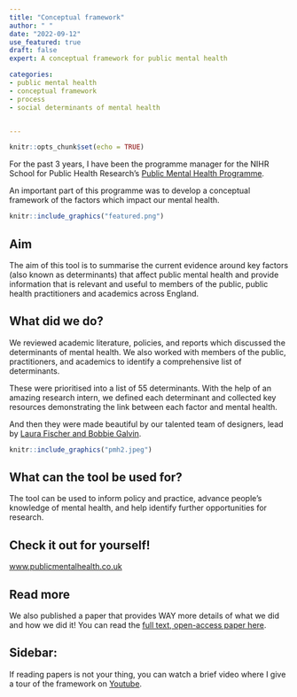 ```yaml
---
title: "Conceptual framework"
author: " "
date: "2022-09-12"
use_featured: true
draft: false
expert: A conceptual framework for public mental health

categories: 
- public mental health
- conceptual framework
- process
- social determinants of mental health


---
```


```r
knitr::opts_chunk$set(echo = TRUE)
```
For the past 3 years, I have been the programme manager for the NIHR School for Public Health Research's [Public Mental Health Programme](https://sphr.nihr.ac.uk/category/research/public-mental-health/). 

An important part of this programme was to develop a conceptual framework of the factors which impact our mental health. 

```r
knitr::include_graphics("featured.png")
```

## Aim
The aim of this tool is to summarise the current evidence around key factors (also known as determinants) that affect public mental health and provide information that is relevant and useful to members of the public, public health practitioners and academics across England.

## What did we do? 
We reviewed academic literature, policies, and reports which discussed the determinants of mental health. We also worked with members of the public, practitioners, and academics to identify a comprehensive list of determinants. 

These were prioritised into a list of 55 determinants. With the help of an amazing research intern, we defined each determinant and collected key resources demonstrating the link between each factor and mental health. 

And then they were made beautiful by our talented team of designers, lead by [Laura Fischer and Bobbie Galvin](https://sphr.nihr.ac.uk/news-and-events/visualising-public-mental-health/). 


```r
knitr::include_graphics("pmh2.jpeg")
```

## What can the tool be used for? 
The tool can be used to inform policy and practice, advance people’s knowledge of mental health, and help identify further opportunities for research.

## Check it out for yourself! 
[www.publicmentalhealth.co.uk](https://www.publicmentalhealth.co.uk/)


## Read more
We also published a paper that provides WAY more details of what we did and how we did it! You can read the [full text, open-access paper here](https://bmcpublichealth.biomedcentral.com/articles/10.1186/s12889-022-13775-9).


## Sidebar:
If reading papers is not your thing, you can watch a brief video where I give a tour of the framework on [Youtube](https://www.youtube.com/watch?v=NFQbSQKkr-4).






